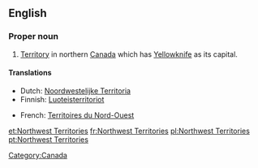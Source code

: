 ==English==

===Proper noun===
{{en-proper noun|sg=[[northwest|Northwest]] [[territories|Territories]]}}

# [[territory|Territory]] in northern [[Canada]] which has [[Yellowknife]] as its capital.

====Translations====
{{trans-top|Territory in northern Canada}}
* Dutch: [[Noordwestelijke Territoria]]
* Finnish: [[Luoteisterritoriot]] {{p}}
{{trans-mid}}
* French: [[Territoires du Nord-Ouest]] {{m|p}}
{{trans-bottom}}

[[Category:Canada]]

[[et:Northwest Territories]]
[[fr:Northwest Territories]]
[[pl:Northwest Territories]]
[[pt:Northwest Territories]]